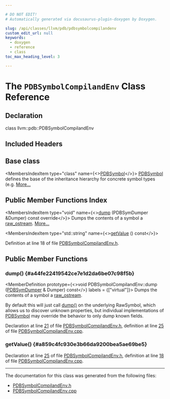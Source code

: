 ```yaml
---

# DO NOT EDIT!
# Automatically generated via docusaurus-plugin-doxygen by Doxygen.

slug: /api/classes/llvm/pdb/pdbsymbolcompilandenv
custom_edit_url: null
keywords:
  - doxygen
  - reference
  - class
toc_max_heading_level: 3

---
```





# The `PDBSymbolCompilandEnv` Class Reference

<DoxygenPage pluginConfig={pluginConfig}>



## Declaration

<CodeBlock>class llvm::pdb::PDBSymbolCompilandEnv</CodeBlock>

## Included Headers

<IncludesList>
<IncludesListItem
  filePath="llvm/DebugInfo/PDB/PDBSymbolCompilandEnv.h"
  permalink="/docs/api/files/include/include/llvm/include/llvm/debuginfo/include/llvm/debuginfo/pdb/pdbsymbolcompilandenv-h"
  isLocal="true" />
</IncludesList>

## Base class

<MembersIndex>

<MembersIndexItem
  type="class"
  name={<><a href="/docs/api/classes/llvm/pdb/pdbsymbol">PDBSymbol</a></>}>
<a href="/docs/api/classes/llvm/pdb/pdbsymbol">PDBSymbol</a> defines the base of the inheritance hierarchy for concrete symbol types (e.g. <a href="/docs/api/classes/llvm/pdb/pdbsymbol/#details">More...</a>
</MembersIndexItem>

</MembersIndex>

## Public Member Functions Index

<MembersIndex>

<MembersIndexItem
  type="void"
  name={<><a href="#a44fe22419542ce7e1d2da6be07c98f5b">dump</a> (PDBSymDumper &amp;Dumper) const override</>}>
Dumps the contents of a symbol a <a href="/docs/api/classes/llvm/raw-ostream">raw&#95;ostream</a>. <a href="#a44fe22419542ce7e1d2da6be07c98f5b">More...</a>
</MembersIndexItem>

<MembersIndexItem
  type="std::string"
  name={<><a href="#a859c4fc930e3b66da9200bea5ae69be5">getValue</a> () const</>}>
</MembersIndexItem>

</MembersIndex>


Definition at line 18 of file <a href="/docs/api/files/include/include/llvm/include/llvm/debuginfo/include/llvm/debuginfo/pdb/pdbsymbolcompilandenv-h">PDBSymbolCompilandEnv.h</a>.

<SectionDefinition>

## Public Member Functions

### dump() {#a44fe22419542ce7e1d2da6be07c98f5b}

<MemberDefinition
  prototype={<>void PDBSymbolCompilandEnv::dump (<a href="/docs/api/classes/llvm/pdb/pdbsymdumper">PDBSymDumper</a> &amp; Dumper) const</>}
  labels = {["virtual"]}>
Dumps the contents of a symbol a <a href="/docs/api/classes/llvm/raw-ostream">raw&#95;ostream</a>.

By default this will just call <a href="#a44fe22419542ce7e1d2da6be07c98f5b">dump()</a> on the underlying RawSymbol, which allows us to discover unknown properties, but individual implementations of <a href="/docs/api/classes/llvm/pdb/pdbsymbol">PDBSymbol</a> may override the behavior to only dump known fields.

Declaration at line <a href="/docs/api/files/include/include/llvm/include/llvm/debuginfo/include/llvm/debuginfo/pdb/pdbsymbolcompilandenv-h/#l00021">21</a> of file <a href="/docs/api/files/include/include/llvm/include/llvm/debuginfo/include/llvm/debuginfo/pdb/pdbsymbolcompilandenv-h">PDBSymbolCompilandEnv.h</a>, definition at line <a href="/docs/api/files/lib/lib/debuginfo/lib/debuginfo/pdb/pdbsymbolcompilandenv-cpp/#l00025">25</a> of file <a href="/docs/api/files/lib/lib/debuginfo/lib/debuginfo/pdb/pdbsymbolcompilandenv-cpp">PDBSymbolCompilandEnv.cpp</a>.
</MemberDefinition>

### getValue() {#a859c4fc930e3b66da9200bea5ae69be5}

<MemberDefinition
  prototype="std::string PDBSymbolCompilandEnv::getValue () const">

Declaration at line <a href="/docs/api/files/include/include/llvm/include/llvm/debuginfo/include/llvm/debuginfo/pdb/pdbsymbolcompilandenv-h/#l00025">25</a> of file <a href="/docs/api/files/include/include/llvm/include/llvm/debuginfo/include/llvm/debuginfo/pdb/pdbsymbolcompilandenv-h">PDBSymbolCompilandEnv.h</a>, definition at line <a href="/docs/api/files/lib/lib/debuginfo/lib/debuginfo/pdb/pdbsymbolcompilandenv-cpp/#l00018">18</a> of file <a href="/docs/api/files/lib/lib/debuginfo/lib/debuginfo/pdb/pdbsymbolcompilandenv-cpp">PDBSymbolCompilandEnv.cpp</a>.
</MemberDefinition>

</SectionDefinition>

<hr/>

The documentation for this class was generated from the following files:

<ul>
<li><a href="/docs/api/files/include/include/llvm/include/llvm/debuginfo/include/llvm/debuginfo/pdb/pdbsymbolcompilandenv-h">PDBSymbolCompilandEnv.h</a></li>
<li><a href="/docs/api/files/lib/lib/debuginfo/lib/debuginfo/pdb/pdbsymbolcompilandenv-cpp">PDBSymbolCompilandEnv.cpp</a></li>
</ul>

</DoxygenPage>
